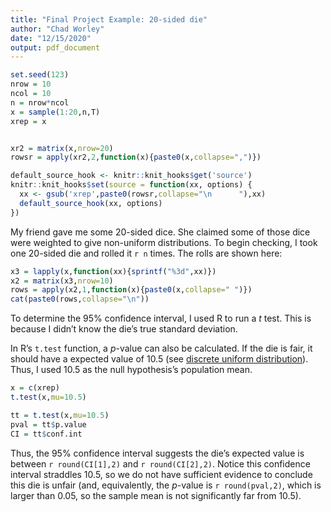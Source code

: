 ```yaml
---
title: "Final Project Example: 20-sided die"
author: "Chad Worley"
date: "12/15/2020"
output: pdf_document
---
```


```r
set.seed(123)
nrow = 10
ncol = 10
n = nrow*ncol
x = sample(1:20,n,T)
xrep = x


xr2 = matrix(x,nrow=20)
rowsr = apply(xr2,2,function(x){paste0(x,collapse=",")})

default_source_hook <- knitr::knit_hooks$get('source')
knitr::knit_hooks$set(source = function(xx, options) {
  xx <- gsub('xrep',paste0(rowsr,collapse="\n      "),xx)
  default_source_hook(xx, options)
})
```

My friend gave me some 20-sided dice. She claimed some of those dice were weighted to give non-uniform distributions. To begin checking, I took one 20-sided die and rolled it `r n` times. The rolls are shown here:

```r
x3 = lapply(x,function(xx){sprintf("%3d",xx)})
x2 = matrix(x3,nrow=10)
rows = apply(x2,1,function(x){paste0(x,collapse=" ")})
cat(paste0(rows,collapse="\n"))
```

To determine the 95% confidence interval, I used R to run a $t$ test. This is because I didn't know the die's true standard deviation. 

In R's `t.test` function, a $p$-value can also be calculated. If the die is fair, it should have a expected value of 10.5 (see [discrete uniform distribution](https://en.wikipedia.org/wiki/Discrete_uniform_distribution){target="blank"}). Thus, I used 10.5 as the null hypothesis's population mean.

```r
x = c(xrep)
t.test(x,mu=10.5)
```

```r
tt = t.test(x,mu=10.5)
pval = tt$p.value
CI = tt$conf.int
```

Thus, the 95% confidence interval suggests the die's expected value is between `r round(CI[1],2)` and `r round(CI[2],2)`. Notice this confidence interval straddles 10.5, so we do not have sufficient evidence to conclude this die is unfair (and, equivalently, the $p$-value is `r round(pval,2)`, which is larger than 0.05, so the sample mean is not significantly far from 10.5). 